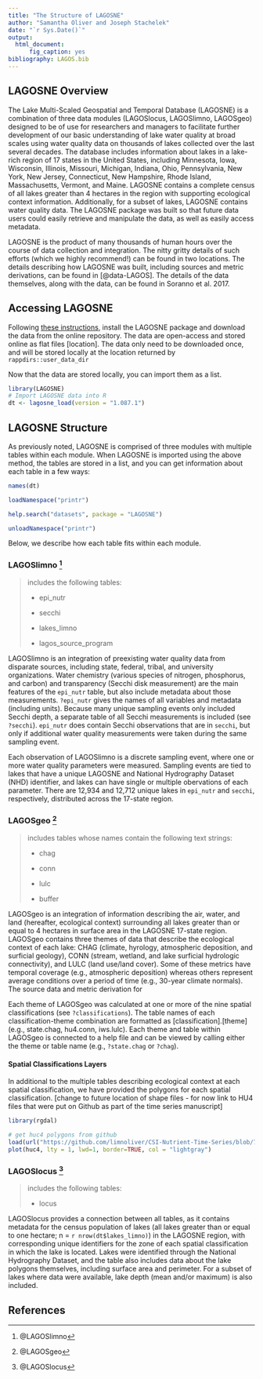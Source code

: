 ```yaml
---
title: "The Structure of LAGOSNE"
author: "Samantha Oliver and Joseph Stachelek"
date: "`r Sys.Date()`"
output: 
  html_document:
      fig_caption: yes
bibliography: LAGOS.bib
---
```


## LAGOSNE Overview
The Lake Multi-Scaled Geospatial and Temporal Database (LAGOSNE) is a 
combination of three data modules (LAGOSlocus, LAGOSlimno, LAGOSgeo) designed to be of use for researchers and managers to facilitate further development of our basic understanding of lake water quality at broad scales using water quality data on thousands of lakes collected over the last several decades. The database includes information about lakes in a lake-rich region of 17 states in the United States, including Minnesota, Iowa, Wisconsin, Illinois, Missouri, Michigan, Indiana, Ohio, Pennsylvania, New York, New Jersey, Connecticut, New Hampshire, Rhode Island, Massachusetts, Vermont, and Maine. LAGOSNE contains a complete census of all lakes greater than 4 hectares in the region with supporting ecological context information. Additionally, for a subset of lakes, LAGOSNE contains water quality data. The LAGOSNE package was built so that future data users could easily retrieve and manipulate the data, as well as easily access metadata. 

LAGOSNE is the product of many thousands of human hours over the course of 
data collection and integration. The nitty gritty details of such efforts (which we highly recommend!) can be found in two locations. The details describing how LAGOSNE was built, including sources and metric derivations, can be found in [@data-LAGOS]. The details of the data themselves, along with the data, can be found in Soranno et al. 2017. 

## Accessing LAGOSNE
Following [these instructions](https://github.com/cont-limno/LAGOSNE), install the LAGOSNE package and download the data from the online repository. The data are open-access and stored online as flat files [location]. The data only need to be downloaded once, and will be stored locally at the location returned by `rappdirs::user_data_dir`

Now that the data are stored locally, you can import them as a list.
```r
library(LAGOSNE)
# Import LAGOSNE data into R
dt <- lagosne_load(version = "1.087.1")
```

## LAGOSNE Structure
As previously noted, LAGOSNE is comprised of three modules with multiple tables within each module. When LAGOSNE is imported using the above method, the tables are stored in a list, and you can get information about each table in a few ways:
```r
names(dt)
```

```r
loadNamespace("printr")
```

```r
help.search("datasets", package = "LAGOSNE")
```

```r
unloadNamespace("printr")
```

Below, we describe how each table fits within each module. 

### LAGOSlimno ^[@LAGOSlimno]

> includes the following tables:
>
* epi_nutr
>
* secchi
>
* lakes_limno
>
* lagos_source_program

LAGOSlimno is an integration of preexisting water quality data from disparate sources, including state, federal, tribal, and university organizations. Water chemistry (various species of nitrogen, phosphorus, and carbon) and transparency (Secchi disk measurement) are the main features of the `epi_nutr` table, but also include metadata about those measurements. `?epi_nutr` gives the names of all variables and metadata (including units). Because many unique sampling events only included Secchi depth, a separate table of all Secchi measurements is included (see `?secchi`). `epi_nutr` does contain Secchi observations that are in `secchi`, but only if additional water quality measurements were taken during the same sampling event.

Each observation of LAGOSlimno is a discrete sampling event, where one or more water quality parameters were measured. Sampling events are tied to lakes that have a unique LAGOSNE and National Hydrography Dataset (NHD) identifier, and lakes can have single or multiple obervations of each parameter. There are 12,934 and 12,712 unique lakes in `epi_nutr` and `secchi`, respectively, distributed across the 17-state region. 

### LAGOSgeo ^[@LAGOSgeo]

> includes tables whose names contain the following text strings:
>
* chag
>
* conn
>
* lulc
>
* buffer

LAGOSgeo is an integration of information describing the air, water, and 
land (hereafter, ecological context) surrounding all lakes greater than or equal to 4 hectares in surface area in the LAGOSNE 17-state region. LAGOSgeo contains three themes of data that describe the ecological context of each lake: CHAG (climate, hyrology, atmospheric deposition, and surficial geology), CONN (stream, wetland, and lake surficial hydrologic connectivity), and LULC (land use/land cover). Some of these metrics have temporal coverage (e.g., atmospheric deposition) whereas others represent average conditions over a period of time (e.g., 30-year climate normals). The source data and metric derivation for 

Each theme of LAGOSgeo was calculated at one or more of the nine spatial classifications (see `?classifications`). The table names of each classification-theme combination are formatted as  [classification].[theme] (e.g., state.chag, hu4.conn, iws.lulc). Each theme and table within LAGOSgeo is connected to a help file and can be viewed by calling either the theme or table name (e.g., `?state.chag` or `?chag`). 

#### Spatial Classifications Layers

In additional to the multiple tables describing ecological context at each spatial classification, we have provided the polygons for each spatial classification. [change to future location of shape files - for now link to HU4 files that were put on Github as part of the time series manuscript]
```r
library(rgdal)

# get huc4 polygons from github
load(url("https://github.com/limnoliver/CSI-Nutrient-Time-Series/blob/72c8269902e53c7ec6a2cfbe13a0239d13062dc8/Data/huc4.RData?raw=true"))
plot(huc4, lty = 1, lwd=1, border=TRUE, col = "lightgray")
```

### LAGOSlocus ^[@LAGOSlocus]

> includes the following tables:
>
* locus

LAGOSlocus provides a connection between all tables, as it contains metadata for the census population of lakes (all lakes greater than or equal to one hectare; n = `r nrow(dt$lakes_limno)`) in the LAGOSNE region, with corresponding unique identifiers for the zone of each spatial classification in which the lake is located. Lakes were identified through the National Hydrography Dataset, and the table also includes data about the lake polygons themselves, including surface area and perimeter. For a subset of lakes where data were available, lake depth (mean and/or maximum) is also included. 

## References
